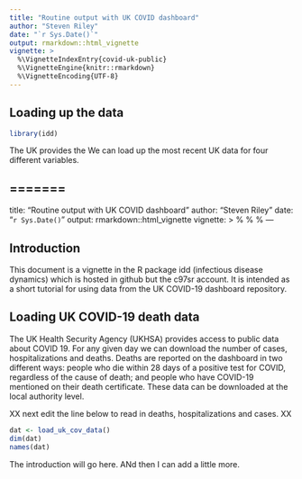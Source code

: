 ```yaml
---
title: "Routine output with UK COVID dashboard"
author: "Steven Riley"
date: "`r Sys.Date()`"
output: rmarkdown::html_vignette
vignette: >
  %\VignetteIndexEntry{covid-uk-public}
  %\VignetteEngine{knitr::rmarkdown}
  %\VignetteEncoding{UTF-8}
---
```


## Loading up the data

```r
library(idd)
```

The UK provides the We can load up the most recent UK data for four different variables.


=======
---
title: "Routine output with UK COVID dashboard"
author: "Steven Riley"
date: "`r Sys.Date()`"
output: rmarkdown::html_vignette
vignette: >
  %\VignetteIndexEntry{covid-uk-public}
  %\VignetteEngine{knitr::rmarkdown}
  %\VignetteEncoding{UTF-8}
---

## Introduction

This document is a vignette in the R package idd (infectious disease dynamics) which is hosted in github but the c97sr account. It is intended as a short tutorial for using data from the UK COVID-19 dashboard repository. 

## Loading UK COVID-19 death data

The UK Health Security Agency (UKHSA) provides access to public data about COVID 19. For any given day we can download the number of cases, hospitalizations and deaths. Deaths are reported on the dashboard in two different ways: people who die within 28 days of a positive test for COVID, regardless of the cause of death; and people who have COVID-19 mentioned on their death certificate. These data can be downloaded at the local authority level. 

XX next edit the line below to read in deaths, hospitalizations and cases. XX

```r
dat <- load_uk_cov_data()
dim(dat)
names(dat)
```

The introduction will go here. ANd then I can add a little more.
